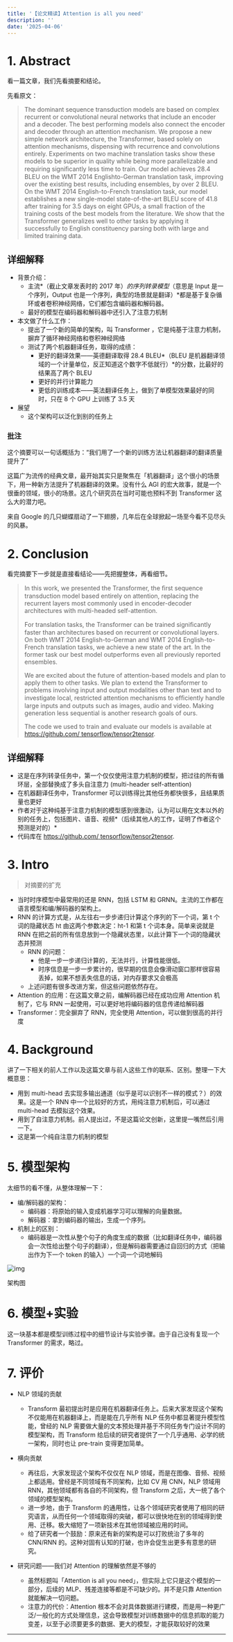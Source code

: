 ```yaml
---
title: '【论文精读】Attention is all you need'
description: ''
date: '2025-04-06'
---
```


# 1. Abstract

看一篇文章，我们先看摘要和结论。

先看原文：

> The dominant sequence transduction models are based on complex recurrent or convolutional neural networks that include an encoder and a decoder. The best performing models also connect the encoder and decoder through an attention mechanism. We propose a new simple network architecture, the Transformer, based solely on attention mechanisms, dispensing with recurrence and convolutions entirely. Experiments on two machine translation tasks show these models to be superior in quality while being more parallelizable and requiring signiﬁcantly less time to train. Our model achieves 28.4 BLEU on the WMT 2014 Englishto-German translation task, improving over the existing best results, including ensembles, by over 2 BLEU. On the WMT 2014 English-to-French translation task, our model establishes a new single-model state-of-the-art BLEU score of 41.8 after training for 3.5 days on eight GPUs, a small fraction of the training costs of the best models from the literature. We show that the Transformer generalizes well to other tasks by applying it successfully to English constituency parsing both with large and limited training data.

## 详细解释

- 背景介绍：
  - 主流*（截止文章发表时的 2017 年）*的序列转录模型*（意思是 Input 是一个序列，Output 也是一个序列，典型的场景就是翻译）*都是基于复杂循环或者卷积神经网络，它们都包含编码器和解码器。
  - 最好的模型在编码器和解码器中还引入了注意力机制
- 本文做了什么工作：
  - 提出了一个新的简单的架构，叫 Transformer ，它是纯基于注意力机制，摒弃了循环神经网络和卷积神经网络
  - 测试了两个机器翻译任务，取得的成绩：
    - 更好的翻译效果——英德翻译取得 28.4 BLEU*（BLEU 是机器翻译领域的一个计量单位，反正知道这个数字不低就行）*的分数，比最好的结果高了两个 BLEU
    - 更好的并行计算能力
    - 更低的训练成本——英法翻译任务上，做到了单模型效果最好的同时，只在 8 个 GPU 上训练了 3.5 天
- 展望
  - 这个架构可以泛化到别的任务上

### 批注

这个摘要可以一句话概括为：“我们用了一个新的训练方法让机器翻译的翻译质量提升了”

这篇广为流传的经典文章，最开始其实只是聚焦在「机器翻译」这个很小的场景下，用一种新方法提升了机器翻译的效果。没有什么 AGI 的宏大故事，就是一个很垂的领域，很小的场景。这几个研究员在当时可能也预料不到 Transformer 这么大的潜力吧。

来自 Google 的几只蝴蝶扇动了一下翅膀，几年后在全球掀起一场至今看不见尽头的风暴。

# 2. Conclusion

看完摘要下一步就是直接看结论——先把握整体，再看细节。

> In this work, we presented the Transformer, the ﬁrst sequence transduction model based entirely on attention, replacing the recurrent layers most commonly used in encoder-decoder architectures with multi-headed self-attention.
>
> For translation tasks, the Transformer can be trained signiﬁcantly faster than architectures based on recurrent or convolutional layers. On both WMT 2014 English-to-German and WMT 2014 English-to-French translation tasks, we achieve a new state of the art. In the former task our best model outperforms even all previously reported ensembles.
>
> We are excited about the future of attention-based models and plan to apply them to other tasks. We plan to extend the Transformer to problems involving input and output modalities other than text and to investigate local, restricted attention mechanisms to efﬁciently handle large inputs and outputs such as images, audio and video. Making generation less sequential is another research goals of ours.
>
> The code we used to train and evaluate our models is available at [https://github.com/ tensorflow/tensor2tensor](https://github.com/tensorflow/tensor2tensor).

## 详细解释

- 这是在序列转录任务中，第一个仅仅使用注意力机制的模型，把过往的所有循环层，全部替换成了多头自注意力 (multi-header self-attention)
- 在机器翻译任务中，Transformer 可以训练得比其他任务都快很多，且结果质量也更好
- 作者对于这种纯基于注意力机制的模型感到很激动，认为可以用在文本以外的别的任务上，包括图片、语音、视频*（后续其他人的工作，证明了作者这个预测是对的）*
- 代码库在 [https://github.com/ tensorflow/tensor2tensor](https://github.com/tensorflow/tensor2tensor).

# 3. Intro

> 对摘要的扩充

- 当时时序模型中最常用的还是 RNN，包括 LSTM 和 GRNN。主流的工作都在语言模型和编/解码器的架构上。
- RNN 的计算方式是，从左往右一步步递归计算这个序列的下一个词，第 t 个词的隐藏状态 ht 由这两个参数决定：ht-1 和第 t 个词本身。简单来说就是 RNN 在把之前的所有信息放到一个隐藏状态里，以此计算下一个词的隐藏状态并预测
  - RNN 的问题：
    - 他是一步一步递归计算的，无法并行，计算性能很低。
    - 时序信息是一步一步累计的，很早期的信息会像滑动窗口那样很容易丢掉，如果不想丢失信息的话，对内存要求又会极高
  - 上述问题有很多改进方案，但这些问题依然存在。
- Attention 的应用：在这篇文章之前，编解码器已经在成功应用 Attention 机制了，它与 RNN 一起使用，可以更好地将编码器的信息传递给解码器
- Transformer：完全摒弃了 RNN，完全使用 Attention，可以做到很高的并行度

# 4. Background

讲了一下相关的前人工作以及这篇文章与前人这些工作的联系、区别。整理一下大概意思：

- 用到 multi-head 去实现多输出通道（似乎是可以识别不一样的模式？）的效果。这是一个 RNN 中一个比较好的方式，用纯注意力机制后，可以通过 multi-head 去模拟这个效果。
- 用到了自注意力机制。前人提出过，不是这篇论文创新，这里提一嘴然后引用一下。
- 这是第一个纯自注意力机制的模型

# 5. 模型架构

太细节的看不懂，从整体理解一下：

- 编/解码器的架构：
  - 编码器：将原始的输入变成机器学习可以理解的向量数据。
  - 解码器：拿到编码器的输出，生成一个序列。
- 机制上的区别：
  - 编码器是一次性从整个句子的角度生成的数据（比如翻译任务中，编码器会一次性给出整个句子的翻译），但是解码器需要通过自回归的方式（把输出作为下一个 token 的输入）一个词一个词地解码

![img](https://m-baigua-com.oss-cn-beijing.aliyuncs.com/images/image-ixrw.png)

架构图

# 6. 模型+实验

这一块基本都是模型训练过程中的细节设计与实验步骤。由于自己没有复现一个 Transformer 的需求，略过。

# 7. 评价

- NLP 领域的贡献
  - Transform 最初提出时是应用在机器翻译任务上。后来大家发现这个架构不仅能用在机器翻译上，而是能在几乎所有 NLP 任务中都显著提升模型性能，曾经的 NLP 需要做大量的文本预处理并基于不同任务专门设计不同的模型架构，而 Transform 给后续的研究者提供了一个几乎通用、必学的统一架构，同时也让 pre-train 变得更加简单。
- 横向贡献

  - 再往后，大家发现这个架构不仅仅在 NLP 领域，而是在图像、音频、视频上都适用。曾经是不同领域有不同架构，比如 CV 用 CNN，NLP 领域用 RNN，其他领域都有各自的不同架构，但 Transform 之后，大一统了各个领域的模型架构。
  - 进一步地，由于 Transform 的通用性，让各个领域研究者使用了相同的研究语言，从而任何一个领域取得的突破，都可以很快地在别的领域得到使用、迁移。极大缩短了一项新技术在其他领域被应用的时间。
  - 给了研究者一个鼓励：原来还有新的架构是可以打败统治了多年的 CNN/RNN 的。这种对固有认知的打破，也许会促生出更多有意思的研究。

- 研究问题——我们对 Attention 的理解依然是不够的
  - 虽然标题叫「Attention is all you need」，但实际上它只是这个模型的一部分，后续的 MLP、残差连接等都是不可缺少的。并不是只靠 Attention 就能解决一切问题。
  - 注意力的代价：Attention 根本不会对具体数据进行建模，而是用一种更广泛/一般化的方式处理信息，这会导致模型对训练数据中的信息抓取的能力变差，以至于必须要更多的数据、更大的模型，才能获取较好的效果

---
